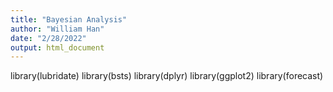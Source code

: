 ```yaml
---
title: "Bayesian Analysis"
author: "William Han"
date: "2/28/2022"
output: html_document
---
```



library(lubridate)
library(bsts)
library(dplyr)
library(ggplot2)
library(forecast)
